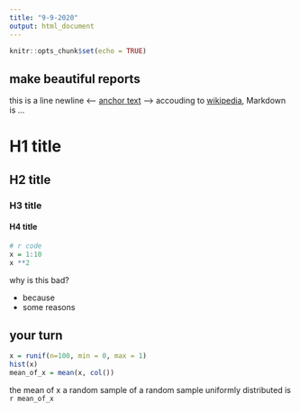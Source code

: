 ```yaml
---
title: "9-9-2020"
output: html_document
---
```


```r
knitr::opts_chunk$set(echo = TRUE)
```

## make beautiful reports 

this is a line
newline
<-- [anchor text](url) -->
accouding to [wikipedia](https://en.wikipedia.org/wiki/markdown), Markdown is ...


# H1 title

## H2 title

###  H3 title

#### H4 title

```r
# r code 
x = 1:10
x **2
```

why is this bad?

  - because 
  - some reasons
  
## your turn
```r
x = runif(n=100, min = 0, max = 1)
hist(x)
mean_of_x = mean(x, col())
```
the mean of x a random sample of a random sample uniformly distributed is `r mean_of_x`

